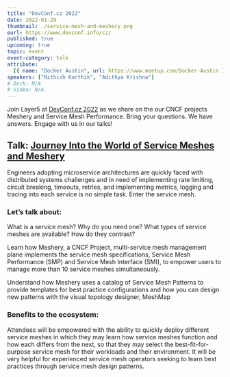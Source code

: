 ```yaml
---
title: "DevConf.cz 2022"
date: 2022-01-29
thumbnail: ./service-mesh-and-meshery.png
eurl: https://www.devconf.info/cz/
published: true
upcoming: true
topic: event
event-category: talk
attribute:
  [{ name: "Docker Austin", url: https://www.meetup.com/Docker-Austin }]
speakers: ["Nithish Karthik", "Adithya Krishna"]
# Deck: N/A
# Video: N/A
---
```

Join Layer5 at [DevConf.cz 2022](https://www.devconf.info/cz/) as we share on the our CNCF projects Meshery and Service Mesh Performance. Bring your questions. We have answers. Engage with us in our talks!

## Talk: [Journey Into the World of Service Meshes and Meshery](https://sched.co/siEs)

Engineers adopting microservice architectures are quickly faced with distributed systems challenges and in need of implementing rate limiting, circuit breaking, timeouts, retries, and implementing metrics, logging and tracing into each service is no simple task. Enter the service mesh.

### Let’s talk about:
What is a service mesh? Why do you need one?
What types of service meshes are available? How do they contrast?

Learn how Meshery, a CNCF Project, multi-service mesh management plane implements the service mesh specifications, Service Mesh Performance (SMP) and Service Mesh Interface (SMI), to empower users to manage more than 10 service meshes simultaneously.

Understand how Meshery uses a catalog of Service Mesh Patterns to provide templates for best practice configurations and how you can design new patterns with the visual topology designer, MeshMap

### Benefits to the ecosystem:

Attendees will be empowered with the ability to quickly deploy different service meshes in which they may learn how service meshes function and how each differs from the next, so that they may select the best-fit-for-purpose service mesh for their workloads and their environment. It will be very helpful for experienced service mesh operators seeking to learn best practices through service mesh design patterns.